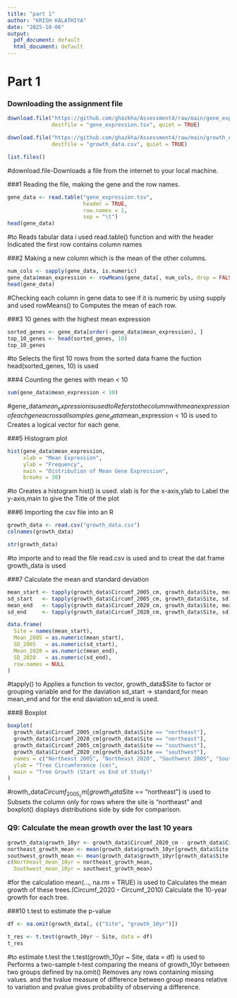 ```yaml
---
title: "part 1"
author: "KRISH KALATHIYA"
date: "2025-10-06"
output:
  pdf_document: default
  html_document: default
---
```

# Part 1

### Downloading the assignment file 
```r

download.file("https://github.com/ghazkha/Assessment4/raw/main/gene_expression.tsv",
              destfile = "gene_expression.tsv", quiet = TRUE)

download.file("https://github.com/ghazkha/Assessment4/raw/main/growth_data.csv",
              destfile = "growth_data.csv", quiet = TRUE)

list.files()

```
#download.file-Downloads a file from the internet to your local machine.

###1 Reading the file, making the gene  and the row names.
```r
gene_data <- read.table("gene_expression.tsv",
                        header = TRUE,
                        row.names = 1,
                        sep = "\t")
head(gene_data) 


```
#to Reads tabular data i used read.table() function and with the header Indicated the first row contains column names

###2 Making a new column which is the mean of the other columns. 
```r
num_cols <- sapply(gene_data, is.numeric)
gene_data$mean_expression <- rowMeans(gene_data[, num_cols, drop = FALSE])
head(gene_data)

```
#Checking each column in gene data to see if it is numeric by using supply and used rowMeans() to Computes the mean of each row. 

###3 10 genes with the highest mean expression
```r
sorted_genes <- gene_data[order(-gene_data$mean_expression), ]
top_10_genes <- head(sorted_genes, 10)
top_10_genes

```
#to Selects the first 10 rows from the sorted data frame the fuction head(sorted_genes, 10) is used 

###4 Counting the genes with mean < 10
```r
sum(gene_data$mean_expression < 10)

```
#gene_data$mean_expression is used to Refers to the column with mean expression of each gene across all samples.gene_data$mean_expression < 10 is used to Creates a logical vector for each gene.


###5 Histogram plot
```r
hist(gene_data$mean_expression,
     xlab = "Mean Expression",
     ylab = "Frequency",
     main = "Distribution of Mean Gene Expression",
     breaks = 30)
```
#to Creates a histogram hist() is used. xlab is for	the x-axis,ylab to	Label the y-axis,main to give the	Title of the plot

###6 Importing the csv file into an R 
```r
growth_data <- read.csv("growth_data.csv")
colnames(growth_data)

str(growth_data)

```
#to importe and to read the file read.csv is used and to creat the dat frame growth_data is used

###7 Calculate the mean and standard deviation 
```r
mean_start <- tapply(growth_data$Circumf_2005_cm, growth_data$Site, mean)
sd_start   <- tapply(growth_data$Circumf_2005_cm, growth_data$Site, sd)
mean_end   <- tapply(growth_data$Circumf_2020_cm, growth_data$Site, mean)
sd_end     <- tapply(growth_data$Circumf_2020_cm, growth_data$Site, sd)

data.frame(
  Site = names(mean_start),
  Mean_2005 = as.numeric(mean_start),
  SD_2005   = as.numeric(sd_start),
  Mean_2020 = as.numeric(mean_end),
  SD_2020   = as.numeric(sd_end),
  row.names = NULL
)

```
#tapply() to Applies a function to vector, growth_data$Site to factor or grouping variable and for the daviation sd_start → standard,for mean mean_end and for the end daviation sd_end is used.

###8 Boxplot   
```r
boxplot(
  growth_data$Circumf_2005_cm[growth_data$Site == "northeast"],
  growth_data$Circumf_2020_cm[growth_data$Site == "northeast"],
  growth_data$Circumf_2005_cm[growth_data$Site == "southwest"],
  growth_data$Circumf_2020_cm[growth_data$Site == "southwest"],
  names = c("Northeast 2005", "Northeast 2020", "Southwest 2005", "Southwest 2020"),
  ylab = "Tree Circumference (cm)",
  main = "Tree Growth (Start vs End of Study)"
)  

```
#rowth_data$Circumf_2005_cm[growth_data$Site == "northeast"] is used to Subsets the column only for rows where the site is "northeast" and boxplot() displays distributions side by side for comparison.

### Q9: Calculate the mean growth over the last 10 years 
```r
growth_data$growth_10yr <- growth_data$Circumf_2020_cm - growth_data$Circumf_2010_cm
northeast_growth_mean <- mean(growth_data$growth_10yr[growth_data$Site == "northeast"], na.rm = TRUE)
southwest_growth_mean <- mean(growth_data$growth_10yr[growth_data$Site == "southwest"], na.rm = TRUE)
c(Northeast_mean_10yr = northeast_growth_mean,
  Southwest_mean_10yr = southwest_growth_mean)

```
#for the calculation mean(..., na.rm = TRUE) is used to Calculates the mean growth of these trees.(Circumf_2020 - Circumf_2010) Calculate the 10-year growth for each tree.

###10  t.test to estimate the p-value
```r
df <- na.omit(growth_data[, c("Site", "growth_10yr")])

t_res <- t.test(growth_10yr ~ Site, data = df)  
t_res
```
#to estimate t.test the t.test(growth_10yr ~ Site, data = df) is used to Performs a two-sample t-test comparing the means of growth_10yr between two groups defined by na.omit() Removes any rows containing missing values. and the tvalue measure of difference between group means relative to variation and pvalue gives probability of observing a difference.










